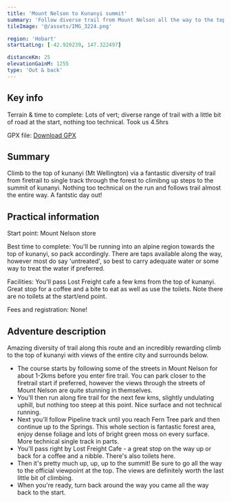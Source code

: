 ```yaml
---
title: 'Mount Nelson to Kunanyi summit'
summary: 'Follow diverse trail from Mount Nelson all the way to the top of kunanyi'
tileImage: '@/assets/IMG_3224.png'

region: 'Hobart'
startLatLng: [-42.920239, 147.322497]

distanceKm: 25
elevationGainM: 1255
type: 'Out & back'
---
```



## Key info

Terrain & time to complete: Lots of vert; diverse range of trail with a little bit of road at the start, nothing too technical. Took us 4.5hrs

GPX file: [Download GPX](/gpx/mount_nelson_kunanyi.gpx)

<GarminEmbed src="https://connect.garmin.com/modern/course/embed/349512561" />

## Summary

Climb to the top of kunanyi (Mt Wellington) via a fantastic diversity of trail from firetrail to single track through the forest to climibng up steps to the summit of kunanyi. Nothing too technical on the run and follows trail almost the entire way. A fantstic day out!

## Practical information

Start point: Mount Nelson store

Best time to complete: You'll be running into an alpine region towards the top of kunanyi, so pack accordingly. There are taps available along the way, however most do say 'untreated', so best to carry adequate water or some way to treat the water if preferred.

Facilities: You'll pass Lost Freight cafe a few kms from the top of kunanyi. Great stop for a coffee and a bite to eat as well as use the toilets. Note there are no toilets at the start/end point.

Fees and registration: None!

## Adventure description

Amazing diversity of trail along this route and an incredibly rewarding climb to the top of kunanyi with views of the entire city and surrounds below.

- The course starts by following some of the streets in Mount Nelson for about 1-2kms before you enter fire trail. You can park closer to the firetrail start if preferred, however the views through the streets of Mount Nelson are quite stunning in themselves.
- You'll then run along fire trail for the next few kms, slightly undulating uphill, but nothing too steep at this point. Nice surface and not technical running.
- Next you'll follow Pipeline track until you reach Fern Tree park and then continue up to the Springs. This whole section is fantastic forest area, enjoy dense foliage and lots of bright green moss on every surface. More technical single track in parts.
- You'll pass right by Lost Freight Cafe - a great stop on the way up or back for a coffee and a nibble. There's also toilets here.
- Then it's pretty much up, up, up to the summit! Be sure to go all the way to the official viewpoint at the top. The views are definitely worth the last little bit of climbing.
- When you're ready, turn back around the way you came all the way back to the start.

